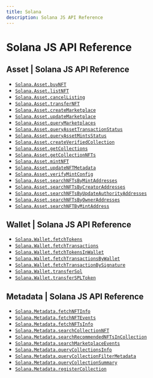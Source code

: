 ```yaml
---
title: Solana
description: Solana JS API Reference
---
```


# Solana JS API Reference

## Asset | Solana JS API Reference

- [`Solana.Asset.buyNFT`](/api-reference/js/Solana/Asset/buyNFT)
- [`Solana.Asset.listNFT`](/api-reference/js/Solana/Asset/listNFT)
- [`Solana.Asset.cancelListing`](/api-reference/js/Solana/Asset/cancelListing)
- [`Solana.Asset.transferNFT`](/api-reference/js/Solana/Asset/transferNFT)
- [`Solana.Asset.createMarketplace`](/api-reference/js/Solana/Asset/createMarketplace)
- [`Solana.Asset.updateMarketplace`](/api-reference/js/Solana/Asset/updateMarketplace)
- [`Solana.Asset.queryMarketplaces`](/api-reference/js/Solana/Asset/queryMarketplaces)
- [`Solana.Asset.queryAssetTransactionStatus`](/api-reference/js/Solana/Asset/queryAssetTransactionStatus)
- [`Solana.Asset.queryAssetMintsStatus`](/api-reference/js/Solana/Asset/queryAssetMintsStatus)
- [`Solana.Asset.createVerifiedCollection`](/api-reference/js/Solana/Asset/createVerifiedCollection)
- [`Solana.Asset.getCollections`](/api-reference/js/Solana/Asset/getCollections)
- [`Solana.Asset.getCollectionNFTs`](/api-reference/js/Solana/Asset/getCollectionNFTs)
- [`Solana.Asset.mintNFT`](/api-reference/js/Solana/Asset/mintNFT)
- [`Solana.Asset.updateNFTMetadata`](/api-reference/js/Solana/Asset/updateNFTMetadata)
- [`Solana.Asset.verifyMintConfig`](/api-reference/js/Solana/Asset/verifyMintConfig)
- [`Solana.Asset.searchNFTsByMintAddresses`](/api-reference/js/Solana/Asset/searchNFTsByMintAddresses)
- [`Solana.Asset.searchNFTsByCreatorAddresses`](/api-reference/js/Solana/Asset/searchNFTsByCreatorAddresses)
- [`Solana.Asset.searchNFTsByUpdateAuthorityAddresses`](/api-reference/js/Solana/Asset/searchNFTsByUpdateAuthorityAddresses)
- [`Solana.Asset.searchNFTsByOwnerAddresses`](/api-reference/js/Solana/Asset/searchNFTsByOwnerAddresses)
- [`Solana.Asset.searchNFTByMintAddress`](/api-reference/js/Solana/Asset/searchNFTByMintAddress)

## Wallet | Solana JS API Reference

- [`Solana.Wallet.fetchTokens`](/api-reference/js/Solana/Wallet/fetchTokens)
- [`Solana.Wallet.fetchTransactions`](/api-reference/js/Solana/Wallet/fetchTransactions)
- [`Solana.Wallet.fetchTokensInWallet`](/api-reference/js/Solana/Wallet/fetchTokensInWallet)
- [`Solana.Wallet.fetchTransactionsByWallet`](/api-reference/js/Solana/Wallet/fetchTransactionsByWallet)
- [`Solana.Wallet.fetchTransactionBySignature`](/api-reference/js/Solana/Wallet/fetchTransactionBySignature)
- [`Solana.Wallet.transferSol`](/api-reference/js/Solana/Wallet/transferSol)
- [`Solana.Wallet.transferSPLToken`](/api-reference/js/Solana/Wallet/transferSPLToken)

## Metadata | Solana JS API Reference

- [`Solana.Metadata.fetchNFTInfo`](/api-reference/js/Solana/Metadata/fetchNFTInfo)
- [`Solana.Metadata.fetchNFTEvents`](/api-reference/js/Solana/Metadata/fetchNFTEvents)
- [`Solana.Metadata.fetchNFTsInfo`](/api-reference/js/Solana/Metadata/fetchNFTsInfo)
- [`Solana.Metadata.searchCollectionNFT`](/api-reference/js/Solana/Metadata/searchCollectionNFT)
- [`Solana.Metadata.searchRecommendedNFTsInCollection`](/api-reference/js/Solana/Metadata/searchRecommendedNFTsInCollection)
- [`Solana.Metadata.searchMarketplaceEvents`](/api-reference/js/Solana/Metadata/searchMarketplaceEvents)
- [`Solana.Metadata.queryCollectionsInfo`](/api-reference/js/Solana/Metadata/queryCollectionsInfo)
- [`Solana.Metadata.queryCollectionFilterMetadata`](/api-reference/js/Solana/Metadata/queryCollectionFilterMetadata)
- [`Solana.Metadata.queryCollectionSummary`](/api-reference/js/Solana/Metadata/queryCollectionSummary)
- [`Solana.Metadata.registerCollection`](/api-reference/js/Solana/Metadata/registerCollection)
